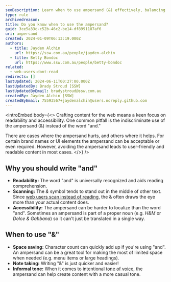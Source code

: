 ```yaml
---
seoDescription: Learn when to use ampersand (&) effectively, balancing readability and accessibility with character-saving space and informal tone
type: rule
archivedreason:
title: Do you know when to use the ampersand?
guid: 3ce5a33c-c52b-46c2-be14-df8991187af6
uri: ampersand
created: 2024-01-09T06:13:19.000Z
authors:
  - title: Jayden Alchin
    url: https://ssw.com.au/people/jayden-alchin
  - title: Betty Bondoc
    url: https://www.ssw.com.au/people/betty-bondoc
related:
  - web-users-dont-read
redirects: []
lastUpdated: 2024-06-11T00:27:00.000Z
lastUpdatedBy: Brady Stroud [SSW]
lastUpdatedByEmail: bradystroud@ssw.com.au
createdBy: Jayden Alchin [SSW]
createdByEmail: 75593567+jaydenalchin@users.noreply.github.com
---
```


<introEmbed
  body={<>
Crafting content for the web means a keen focus on readability and accessibility.
One common pitfall is the indiscriminate use of the ampersand (&) instead of the word "and."

There are cases where the ampersand hurts, and others where it helps.
For certain brand names or UI elements the ampersand can be acceptable or even required.
However, avoiding the ampersand leads to user-friendly and readable content in most cases.
  </>}
/>
## Why you should write "and"

* **Readability:** The word "and" is universally recognized and aids reading comprehension.
* **Scanning:** The _&_ symbol tends to stand out in the middle of other text. Since [web users scan instead of reading](/web-users-dont-read), the & often draws the eye more than your actual content does.
* **Accessibility:** The ampersand can be harder to localize than the word "and". Sometimes an ampersand is part of a proper noun (e.g. _H&M_ or _Dolce & Gabbana_) so it can't just be translated in a single way.

## When to use "&"

* **Space saving:** Character count can quickly add up if you're using "and". An ampersand can be a great tool for making the most of limited space when needed (e.g. menu items or large headings).
* **Note taking:** Writing "&" is just quicker and easier!
* **Informal tone:** When it comes to intentional [tone of voice](/tone-of-voice/), the ampersand can help create content with a more casual tone.
